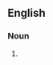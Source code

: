 {{also|match points}}

==English==

===Noun===
{{head|en|noun form}}

# {{plural of|matchpoint|lang=en}}